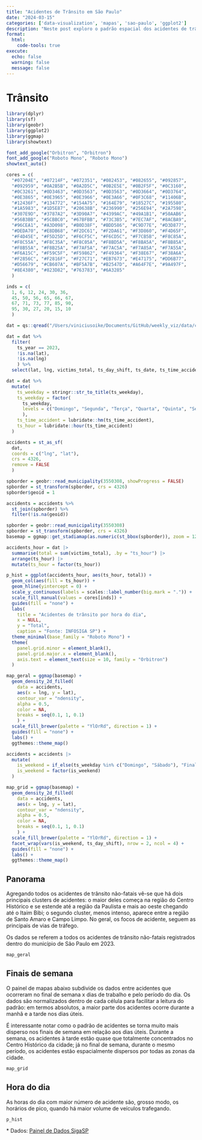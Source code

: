 ```yaml
---
title: "Acidentes de Trânsito em São Paulo"
date: "2024-03-15"
categories: ['data-visualization', 'mapas', 'sao-paulo', 'ggplot2']
description: "Neste post exploro o padrão espacial dos acidentes de trânsito em São Paulo. O detalhamento dos dados nos permite enxergar padrões sazonais intradiários e intrasemanais. De maneira geral, o maior número de acidentes coincide com locais e regiões de grande tráfego de veículos."
format:
  html:
    code-tools: true
execute: 
  echo: false
  warning: false
  message: false
---
```


# Trânsito

```r
library(dplyr)
library(sf)
library(geobr)
library(ggplot2)
library(ggmap)
library(showtext)

font_add_google("Orbitron", "Orbitron")
font_add_google("Roboto Mono", "Roboto Mono")
showtext_auto()

cores = c(
  "#07204E", "#07214F", "#072351", "#082453", "#082655", "#092857", 
  "#092959", "#0A2B5B", "#0A2D5C", "#0B2E5E", "#0B2F5F", "#0C3160", 
  "#0C3261", "#0D3463", "#0D3563", "#0D3563", "#0D3664", "#0D3764", 
  "#0E3865", "#0E3965", "#0E3966", "#0E3A66", "#0F3C68", "#11406B", 
  "#12436F", "#134772", "#154A75", "#164E79", "#18527C", "#195580", 
  "#1A5983", "#1D5E87", "#20638B", "#236990", "#256E94", "#2A7598", 
  "#307E9D", "#3787A2", "#3D90A7", "#4399AC", "#49A1B1", "#50AAB6", 
  "#56B3BB", "#5CBBC0", "#67BFBB", "#73C3B5", "#7EC7AF", "#8ACBA9", 
  "#96CEA1", "#A3D098", "#B0D38F", "#BDD586", "#C9D77E", "#D3D877", 
  "#DEDA70", "#E8DB68", "#F2DC61", "#F2DA61", "#F3D860", "#F4D65F", 
  "#F4D45E", "#F5D25D", "#F6CF5C", "#F6CD5C", "#F7CB5B", "#F8C85A", 
  "#F8C55A", "#F8C35A", "#F8C05A", "#F8BD5A", "#F8BA5A", "#F8B85A", 
  "#F8B55A", "#F8B25A", "#F7AF5A", "#F7AC5A", "#F7A85A", "#F7A55A", 
  "#F6A15C", "#F59C5F", "#F59862", "#F49364", "#F38E67", "#F38A6A", 
  "#F2856C", "#F2816F", "#F27C71", "#EB7673", "#E47175", "#DD6B77", 
  "#D56679", "#CB607A", "#BF5A7B", "#B2547D", "#A64F7E", "#9A497F", 
  "#8E4380", "#823D82", "#763783", "#6A3285"
  )

inds = c(
  1, 6, 12, 24, 30, 36,
  45, 50, 56, 65, 66, 67,
  67, 71, 73, 77, 85, 90,
  95, 30, 27, 20, 15, 10
  )
```

```r
dat = qs::qread("/Users/viniciusoike/Documents/GitHub/weekly_viz/data/car_accidents_non_fatal.qs")

dat = dat %>%
  filter(
    ts_year == 2023,
    !is.na(lat),
    !is.na(lng)
    ) %>%
  select(lat, lng, victims_total, ts_day_shift, ts_date, ts_time_accident, ts_weekday)

dat = dat %>%
  mutate(
    ts_weekday = stringr::str_to_title(ts_weekday),
    ts_weekday = factor(
      ts_weekday,
      levels = c("Domingo", "Segunda", "Terça", "Quarta", "Quinta", "Sexta", "Sábado")
      ),
    ts_time_accident = lubridate::hm(ts_time_accident),
    ts_hour = lubridate::hour(ts_time_accident)
  )

accidents = st_as_sf(
  dat,
  coords = c("lng", "lat"),
  crs = 4326,
  remove = FALSE
  )
```

```r
spborder = geobr::read_municipality(3550308, showProgress = FALSE)
spborder = st_transform(spborder, crs = 4326)
spborder$geoid = 1

accidents = accidents %>%
  st_join(spborder) %>%
  filter(!is.na(geoid))

spborder = geobr::read_municipality(3550308)
spborder = st_transform(spborder, crs = 4326)
basemap = ggmap::get_stadiamap(as.numeric(st_bbox(spborder)), zoom = 12)
```

```r
accidents_hour = dat |> 
  summarise(total = sum(victims_total), .by = "ts_hour") |> 
  arrange(ts_hour) |> 
  mutate(ts_hour = factor(ts_hour))
```

```r
p_hist = ggplot(accidents_hour, aes(ts_hour, total)) +
  geom_col(aes(fill = ts_hour)) +
  geom_hline(yintercept = 0) +
  scale_y_continuous(labels = scales::label_number(big.mark = ".")) +
  scale_fill_manual(values = cores[inds]) +
  guides(fill = "none") +
  labs(
    title = "Acidentes de trânsito por hora do dia",
    x = NULL,
    y = "Total",
    caption = "Fonte: INFOSIGA SP") +
  theme_minimal(base_family = "Roboto Mono") +
  theme(
    panel.grid.minor = element_blank(),
    panel.grid.major.x = element_blank(),
    axis.text = element_text(size = 10, family = "Orbitron")
  )
```

```r
map_geral = ggmap(basemap) +
  geom_density_2d_filled(
    data = accidents,
    aes(x = lng, y = lat),
    contour_var = "ndensity",
    alpha = 0.5,
    color = NA,
    breaks = seq(0.1, 1, 0.1)
    ) +
  scale_fill_brewer(palette = "YlOrRd", direction = 1) +
  guides(fill = "none") +
  labs() +
  ggthemes::theme_map()
```

```r
accidents = accidents |> 
  mutate(
    is_weekend = if_else(ts_weekday %in% c("Domingo", "Sábado"), "Final de Semana", "Dia Útil"),
    is_weekend = factor(is_weekend)
  )

map_grid = ggmap(basemap) +
  geom_density_2d_filled(
    data = accidents,
    aes(x = lng, y = lat),
    contour_var = "ndensity",
    alpha = 0.5,
    color = NA,
    breaks = seq(0.1, 1, 0.1)
    ) +
  scale_fill_brewer(palette = "YlOrRd", direction = 1) +
  facet_wrap(vars(is_weekend, ts_day_shift), nrow = 2, ncol = 4) +
  guides(fill = "none") +
  labs() +
  ggthemes::theme_map()
```

## Panorama

Agregando todos os acidentes de trânsito não-fatais vê-se que há dois principais clusters de acidentes: o maior deles começa na região do Centro Histórico e se estende até a região da Paulista e mais ao oeste chegando até o Itaim Bibi; o segundo cluster, menos intenso, aparece entre a região de Santo Amaro e Campo Limpo. No geral, os focos de acidente, seguem as principais de vias de tráfego.

Os dados se referem a todos os acidentes de trânsito não-fatais registrados dentro do município de São Paulo em 2023.

```r
map_geral
```

## Finais de semana

O painel de mapas abaixo subdivide os dados entre acidentes que ocorreram no final de semana x dias de trabalho e pelo período do dia. Os dados são normalizados dentro de cada célula para facilitar a leitura do padrão: em termos absolutos, a maior parte dos acidentes ocorre durante a manhã e a tarde nos dias úteis.

É interessante notar como o padrão de acidentes se torna muito mais disperso nos finais de semana em relação aos dias úteis. Durante a semana, os acidentes à tarde estão quase que totalmente concentrados no Centro Histórico da cidade; já no final de semana, durante o mesmo período, os acidentes estão espacialmente dispersos por todas as zonas da cidade.

```r
map_grid
```

## Hora do dia

As horas do dia com maior número de acidente são, grosso modo, os horários de pico, quando há maior volume de veículos trafegando.

```r
p_hist
```

\* Dados: [Painel de Dados SigaSP](http://painelderesultados.infosiga.sp.gov.br/dados.web/ViewPage.do?name=acidentes_naofatais&contextId=8a80809939587c0901395881fc2b0004)
